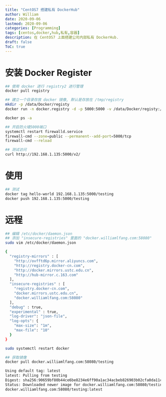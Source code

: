 ```yaml
---
title: "CentOS7 搭建私有 DockerHub"
author: William
date: 2020-09-06
lastmod: 2020-09-06
categories: [Programming]
tags: [centos,docker,hub,私有,容器]
description: 在 CentOS7 上面搭建公司内部私有 DockerHub.
draft: false
ToC: true
---
```


# 安装 Docker Register

```bash
## 使用 docker 进行 registry2 进行管理
docker pull registry

## 建立一个目录存放 docker 镜像, 默认是存放在 /tmp/registry
mkdir -p /data/Docker/registy
docker run -n docker.registry -d -p 5000:5000 -v /data/Docker/registy:/tmp/registry registry

docker ps -a

## 开启防火墙5000端口
systemctl restart firewalld.service
firewall-cmd --zone=public --permanent--add-port=5000/tcp
firewall-cmd --reload

## 测试访问
curl http://192.168.1.135:5000/v2/
```

# 使用

```bash
## 测试
docker tag hello-world 192.168.1.135:5000/testing
docker push 192.168.1.135:5000/testing
```

# 远程

```bash
## 编辑 /etc/docker/daemon.json
## 添加 "insecure-registries" 里面的 "docker.williamlfang.com:58080"
sudo vim /etc/docker/daemon.json

{
  "registry-mirrors" : [
    "http://ovfftd6p.mirror.aliyuncs.com",
    "http://registry.docker-cn.com",
    "http://docker.mirrors.ustc.edu.cn",
    "http://hub-mirror.c.163.com"
  ],
  "insecure-registries" : [
    "registry.docker-cn.com",
    "docker.mirrors.ustc.edu.cn",
    "docker.williamlfang.com:58080"
  ],
  "debug" : true,
  "experimental" : true,
  "log-driver": "json-file",
  "log-opts": {
    "max-size": "1m",
    "max-file": "10"
  }
}

sudo systemctl restart docker

## 获取镜像
docker pull docker.williamlfang.com:58080/testing

Using default tag: latest
latest: Pulling from testing
Digest: sha256:90659bf80b44ce6be8234e6ff90a1ac34acbeb826903b02cfa0da11c82cbc042
Status: Downloaded newer image for docker.williamlfang.com:58080/testing:latest
docker.williamlfang.com:58080/testing:latest
```



